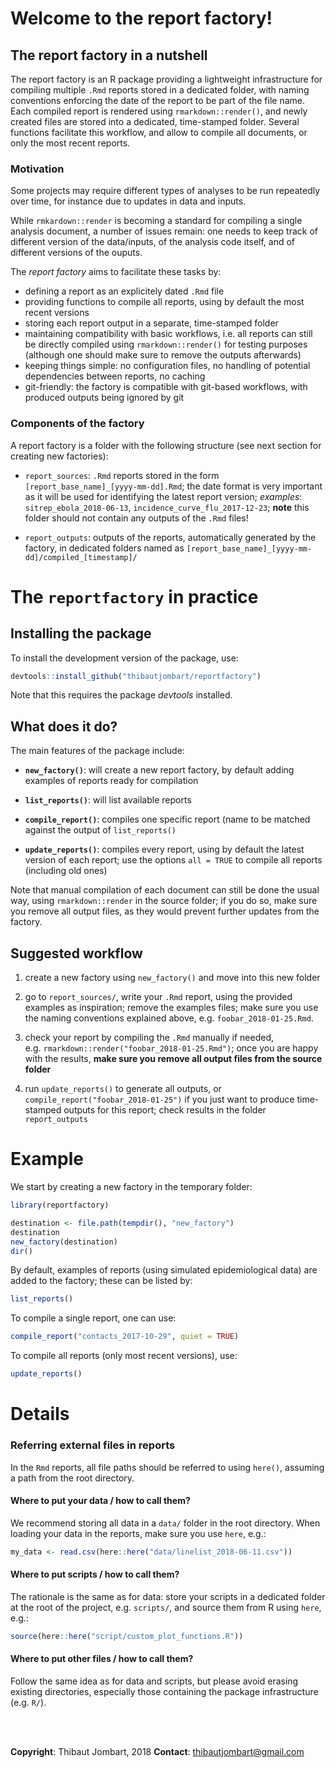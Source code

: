 
# Welcome to the report factory!

## The report factory in a nutshell 

The report factory is an R package providing a lightweight infrastructure for
compiling multiple `.Rmd` reports stored in a dedicated folder, with naming
conventions enforcing the date of the report to be part of the file name. Each
compiled report is rendered using `rmarkdown::render()`, and newly created files
are stored into a dedicated, time-stamped folder. Several functions facilitate
this workflow, and allow to compile all documents, or only the most recent
reports.


### Motivation

Some projects may require different types of analyses to be run repeatedly over
time, for instance due to updates in data and inputs. 

While `rmkardown::render` is becoming a standard for compiling a single analysis
document, a number of issues remain: one needs to keep track of different
version of the data/inputs, of the analysis code itself, and of different
versions of the ouputs.

The *report factory* aims to facilitate these tasks by:

- defining a report as an explicitely dated `.Rmd` file
- providing functions to compile all reports, using by default the most recent
  versions
- storing each report output in a separate, time-stamped folder
- maintaining compatibility with basic workflows, i.e. all reports can still be
  directly compiled using `rmarkdown::render()` for testing purposes (although
  one should make sure to remove the outputs afterwards)
- keeping things simple: no configuration files, no handling of potential
  dependencies between reports, no caching
- git-friendly: the factory is compatible with git-based workflows, with
  produced outputs being ignored by git


### Components of the factory

A report factory is a folder with the following structure (see next section for
creating new factories):

- `report_sources`: `.Rmd` reports stored in the form
  `[report_base_name]_[yyyy-mm-dd].Rmd`; the date format is very important as it will
  be used for identifying the latest report version; *examples*:
  `sitrep_ebola_2018-06-13`, `incidence_curve_flu_2017-12-23`; **note** this
  folder should not contain any outputs of the `.Rmd` files!
  
- `report_outputs`: outputs of the reports, automatically generated by the
  factory, in dedicated folders named as
  `[report_base_name]_[yyyy-mm-dd]/compiled_[timestamp]/`




# The `reportfactory` in practice

## Installing the package

To install the development version of the package, use:

```r
devtools::install_github("thibautjombart/reportfactory")
```

Note that this requires the package *devtools* installed.


## What does it do?

The main features of the package include:

- **`new_factory()`**: will create a new report factory, by default adding examples
  of reports ready for compilation

- **`list_reports()`**: will list available reports

- **`compile_report()`**: compiles one specific report (name to be
  matched against the output of `list_reports()`
  
- **`update_reports()`**: compiles every report, using by default the latest
  version of each report; use the options `all = TRUE` to compile all reports
  (including old ones)


Note that manual compilation of each document can still be done the usual way,
using `rmarkdown::render` in the source folder; if you do so, make sure you
remove all output files, as they would prevent further updates from the factory.


## Suggested workflow
  
1. create a new factory using `new_factory()` and move into this new folder
   
2. go to `report_sources/`, write your `.Rmd` report, using the provided
   examples as inspiration; remove the examples files; make sure you use the
   naming conventions explained above, e.g. `foobar_2018-01-25.Rmd`.

3. check your report by compiling the `.Rmd` manually if needed,
   e.g. `rmarkdown::render("foobar_2018-01-25.Rmd")`; once you are happy with the
   results, **make sure you remove all output files from the source folder**
   
4. run `update_reports()` to generate all outputs, or
   `compile_report("foobar_2018-01-25")` if you just want to produce
   time-stamped outputs for this report; check results in the folder
   `report_outputs`
   


# Example

We start by creating a new factory in the temporary folder:

```r
library(reportfactory)

destination <- file.path(tempdir(), "new_factory")
destination
new_factory(destination)
dir()

```

By default, examples of reports (using simulated epidemiological data) are added
to the factory; these can be listed by:

```r
list_reports()
```

To compile a single report, one can use:

```r
compile_report("contacts_2017-10-29", quiet = TRUE)
```

To compile all reports (only most recent versions), use:

```r
update_reports()
```




# Details

### Referring external files in reports

In the `Rmd` reports, all file paths should be referred to using `here()`,
assuming a path from the root directory.

#### Where to put your data / how to call them?

We recommend storing all data in a `data/` folder in the root directory. When
loading your data in the reports, make sure you use `here`, e.g.:

```r
my_data <- read.csv(here::here("data/linelist_2018-06-11.csv"))
```

#### Where to put scripts / how to call them?

The rationale is the same as for data: store your scripts in a dedicated folder at the root of the project, e.g. `scripts/`, and source them from R using `here`, e.g.:

```r
source(here::here("script/custom_plot_functions.R"))
```

#### Where to put other files / how to call them?

Follow the same idea as for data and scripts, but please avoid erasing existing
directories, especially those containing the package infrastructure (e.g. `R/`).





<br> <br>

**Copyright**: Thibaut Jombart, 2018
**Contact**: [thibautjombart@gmail.com](mailto:thibautjombart@gmail.com)

